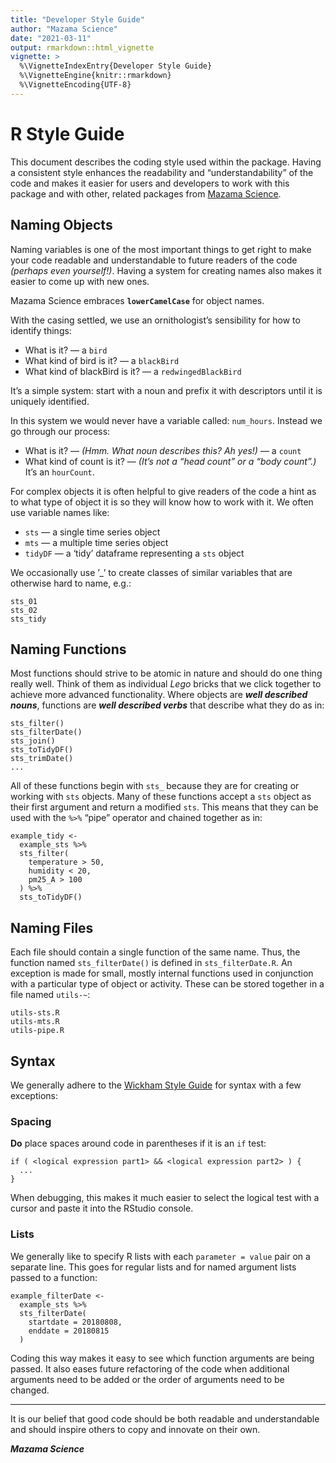 ```yaml
---
title: "Developer Style Guide"
author: "Mazama Science"
date: "2021-03-11"
output: rmarkdown::html_vignette
vignette: >
  %\VignetteIndexEntry{Developer Style Guide}
  %\VignetteEngine{knitr::rmarkdown}
  %\VignetteEncoding{UTF-8}
---
```


# R Style Guide

This document describes the coding style used within the package.  Having a
consistent style enhances the readability and "understandability" of the code 
and makes it easier for users and developers to work with this package and
with other, related packages from [Mazama Science](http://mazamascience.com).

## Naming Objects

Naming variables is one of the most important things to get right to make your 
code readable and understandable to future readers of the code _(perhaps even 
yourself!)_. Having a system for creating names also makes it easier to come up 
with new ones.

Mazama Science embraces **`lowerCamelCase`** for object names.

With the casing settled, we use an ornithologist’s sensibility for how to 
identify things:

* What is it? — a `bird`
* What kind of bird  is it? — a `blackBird`
* What kind of blackBird  is it? — a `redwingedBlackBird`

It’s a simple system:  start with a noun and prefix it with descriptors until 
it is uniquely identified.

In this system we would never have a variable called: `num_hours`. Instead we go 
through our process:

* What is it? — _(Hmm. What noun describes this? Ah yes!)_ — a `count`
* What kind of count  is it? — _(It's not a "head count" or a "body count".)_ 
It's an `hourCount`.

For complex objects it is often helpful to give readers of the code a hint as to 
what type of object it is so they will know how to work with it. We often use 
variable names like:

* `sts`  — a single time series object
* `mts`  — a multiple time series object
* `tidyDF`  — a 'tidy' dataframe representing a `sts` object

We occasionally use ‘_’ to create classes of similar variables that are 
otherwise hard to name, e.g.:

```
sts_01
sts_02
sts_tidy
```

## Naming Functions

Most functions should strive to be atomic in nature and should do one thing 
really well. Think of them as individual _Lego_ bricks that we click together
to achieve more advanced functionality. Where objects are _**well described nouns**_, 
functions are _**well described verbs**_ that describe what they do as in:

```
sts_filter()
sts_filterDate()
sts_join()
sts_toTidyDF()
sts_trimDate()
...
```

All of these functions begin with `sts_` because they are for creating or working
with `sts` objects. Many of these functions accept a `sts` object as their first 
argument and return a modified `sts`. This means that they can be used with the
`%>%` "pipe" operator and chained together as in:

```
example_tidy <-
  example_sts %>%
  sts_filter(
    temperature > 50,
    humidity < 20,
    pm25_A > 100
  ) %>%
  sts_toTidyDF()
```  

## Naming Files

Each file should contain a single function of the same name. Thus, the function 
named `sts_filterDate()` is defined in `sts_filterDate.R`. An exception is made
for small, mostly internal functions used in conjunction with a particular type
of object or activity. These can be stored together in a file named `utils-~`:

```
utils-sts.R
utils-mts.R
utils-pipe.R
```

## Syntax

We generally adhere to the [Wickham Style Guide](http://adv-r.had.co.nz/Style.html) 
for syntax with a few exceptions:

### Spacing

**Do** place spaces around code in parentheses if it is an `if` test:

```
if ( <logical expression part1> && <logical expression part2> ) {
  ...
}
```

When debugging, this makes it much easier to select the logical test with a 
cursor and paste it into the RStudio console.

### Lists

We generally like to specify R lists with each `parameter = value` pair on a 
separate line. This goes for regular lists and for named argument lists passed 
to a function:

```
example_filterDate <-
  example_sts %>%
  sts_filterDate(
    startdate = 20180808,
    enddate = 20180815
  )
```

Coding this way makes it easy to see which function arguments are being passed.
It also eases future refactoring of the code when additional arguments need to
be added or the order of arguments need to be changed.

-----

It is our belief that good code should be both readable and understandable and
should inspire others to copy and innovate on their own.

**_Mazama Science_**
